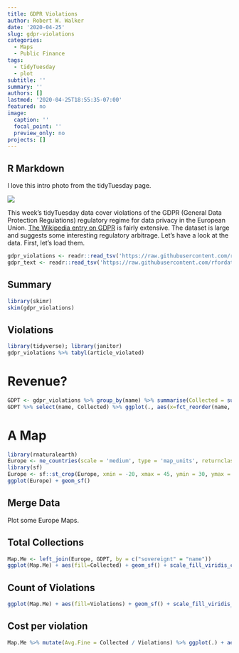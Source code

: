 ```yaml
---
title: GDPR Violations
author: Robert W. Walker
date: '2020-04-25'
slug: gdpr-violations
categories:
  - Maps
  - Public Finance
tags:
  - tidyTuesday
  - plot
subtitle: ''
summary: ''
authors: []
lastmod: '2020-04-25T18:55:35-07:00'
featured: no
image:
  caption: ''
  focal_point: ''
  preview_only: no
projects: []
---
```


## R Markdown

I love this intro photo from the tidyTuesday page.

![](https://camo.githubusercontent.com/0c831f8d61fee52c54b4edf861012ea51643195f/68747470733a2f2f776f726470726573732e736d6172746c6f6f6b2e636f6d2f77702d636f6e74656e742f75706c6f6164732f323031382f30312f676470722e706e67)

This week's tidyTuesday data cover violations of the GDPR (General Data Protection Regulations) regulatory regime for data privacy in the European Union.  [The Wikipedia entry on GDPR](https://en.wikipedia.org/wiki/General_Data_Protection_Regulation) is fairly extensive.  The dataset is large and suggests some interesting regulatory arbitrage.  Let's have a look at the data.  First, let's load them.

```r
gdpr_violations <- readr::read_tsv('https://raw.githubusercontent.com/rfordatascience/tidytuesday/master/data/2020/2020-04-21/gdpr_violations.tsv')
gdpr_text <- readr::read_tsv('https://raw.githubusercontent.com/rfordatascience/tidytuesday/master/data/2020/2020-04-21/gdpr_text.tsv')
```

## Summary


```r
library(skimr)
skim(gdpr_violations)
```

## Violations

```r
library(tidyverse); library(janitor)
gdpr_violations %>% tabyl(article_violated)
```

# Revenue?

```r
GDPT <- gdpr_violations %>% group_by(name) %>% summarise(Collected = sum(price), Violations = n())
GDPT %>% select(name, Collected) %>% ggplot(., aes(x=fct_reorder(name, Collected), y=Collected/1e7, fill=name)) + geom_col() + scale_fill_viridis_d() + coord_flip() + labs(x="Country", y="Total Fines Collected (in Millions)") + guides(fill=FALSE)
```

# A Map

```r
library(rnaturalearth)
Europe <- ne_countries(scale = 'medium', type = 'map_units', returnclass = 'sf', continent="Europe")
library(sf)
Europe <- sf::st_crop(Europe, xmin = -20, xmax = 45, ymin = 30, ymax = 73)
ggplot(Europe) + geom_sf()
```

## Merge Data

Plot some Europe Maps.

## Total Collections

```r
Map.Me <- left_join(Europe, GDPT, by = c("sovereignt" = "name"))
ggplot(Map.Me) + aes(fill=Collected) + geom_sf() + scale_fill_viridis_c()
```

## Count of Violations

```r
ggplot(Map.Me) + aes(fill=Violations) + geom_sf() + scale_fill_viridis_c()
```

## Cost per violation

```r
Map.Me %>% mutate(Avg.Fine = Collected / Violations) %>% ggplot(.) + aes(fill=Avg.Fine) + geom_sf() + labs(title="Average Fine per Violation") + scale_fill_viridis_c()
```

